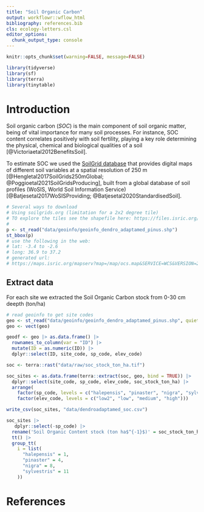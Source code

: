 ```yaml
---
title: "Soil Organic Carbon"
output: workflowr::wflow_html
bibliography: references.bib
cls: ecology-letters.csl
editor_options:
  chunk_output_type: console
---
```


```r
knitr::opts_chunk$set(warning=FALSE, message=FALSE)
```

```r
library(tidyverse)
library(sf)
library(terra)
library(tinytable)
```

# Introduction 
Soil organic carbon (*SOC*) is the main component of soil organic matter, being of vital importance for many soil processes. For instance,  SOC content correlates positively with soil fertility, playing a key role determining the physical, chemical and biological qualities of a soil [@Victoriaetal2012BenefitsSoil].  

To estimate SOC we used the [SoilGrid database](https://soilgrids.org/) that provides digital maps of different soil variables at a spatial resolution of 250 m [@Hengletal2017SoilGrids250mGlobal; @Poggioetal2021SoilGridsProducing], built from a global database of soil profiles (WoSIS, World Soil Information Service)[@Batjesetal2017WoSISProviding; @Batjesetal2020StandardisedSoil]. 


```r
# Several ways to download 
# Using soilgrids.org (limitation for a 2x2 degree tile)
# TO explore the tiles see the shapefile here: https://files.isric.org/soilgrids/latest/data/soc/ 
# 
p <- st_read("data/geoinfo/geoinfo_dendro_adaptamed_pinus.shp") 
st_bbox(p)
# use the following in the web:
# lat: -3.4 to -2.6
# long: 36.9 to 37.2
# generated url: 
# https://maps.isric.org/mapserv?map=/map/ocs.map&SERVICE=WCS&VERSION=2.0.1&REQUEST=GetCoverage&COVERAGEID=ocs_0-30cm_mean&FORMAT=image/tiff&SUBSET=long(-3.4000,-2.6000)&SUBSET=lat(36.9000,37.2000)&SUBSETTINGCRS=http://www.opengis.net/def/crs/EPSG/0/4326&OUTPUTCRS=http://www.opengis.net/def/crs/EPSG/0/4326
```

## Extract data 

For each site we extracted the Soil Organic Carbon stock from 0-30 cm deepth (ton/ha)

```r
# read geoinfo to get site codes
geo <- st_read("data/geoinfo/geoinfo_dendro_adaptamed_pinus.shp", quiet=TRUE)
geo <- vect(geo)

geodf <- geo |> as.data.frame() |>
  rownames_to_column(var = "ID") |>
  mutate(ID = as.numeric(ID)) |> 
  dplyr::select(ID, site_code, sp_code, elev_code)

soc <- terra::rast("data/raw/soc_stock_ton_ha.tif")

soc_sites <- as.data.frame(terra::extract(soc, geo, bind = TRUE)) |> 
  dplyr::select(site_code, sp_code, elev_code, soc_stock_ton_ha) |> 
  arrange(
    factor(sp_code, levels = c("halepensis", "pinaster", "nigra", "sylvestris")), 
    factor(elev_code, levels = c("low2", "low", "medium", "high")))

write_csv(soc_sites, "data/dendroadaptamed_soc.csv")
```

```r
soc_sites |> 
   dplyr::select(-sp_code) |> 
  rename('Soil Organic Content stock (ton ha$^{-1}$)' = soc_stock_ton_ha) |> 
  tt() |> 
  group_tt(
    i = list(
      "halepensis" = 1,
      "pinaster" = 4, 
      "nigra" = 8, 
      "sylvestris" = 11
    ))
```


# References 
